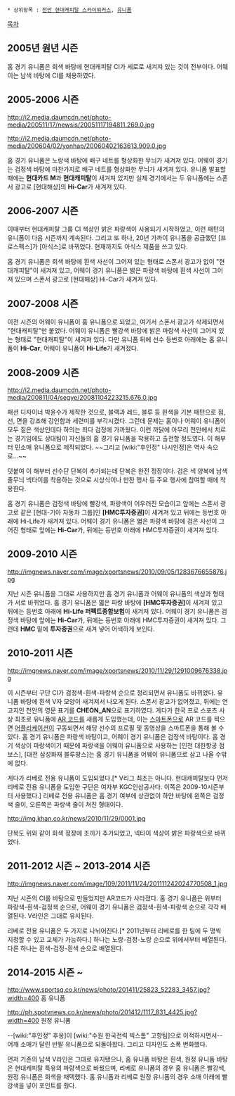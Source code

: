  * 상위항목 : [[천안 현대캐피탈 스카이워커스]], [[유니폼]]

[[목차]]
== 2005년 원년 시즌 ==
홈 경기 유니폼은 회색 바탕에 현대캐피탈 CI가 세로로 새겨져 있는 것이 전부이다. 어웨이는 남색 바탕에 CI를 채용하였다.

== 2005-2006 시즌 ==
http://i2.media.daumcdn.net/photo-media/200511/17/newsis/20051117194811.269.0.jpg

http://i2.media.daumcdn.net/photo-media/200604/02/yonhap/20060402163613.909.0.jpg

홈 경기 유니폼은 노랑색 바탕에 배구 네트를 형상화한 무늬가 새겨져 있다. 어웨이 경기는 검정색 바탕에 마찬가지로 배구 네트를 형상화한 무늬가 새겨져 있다. 유니폼 발표할 때에는 '''현대카드 M'''과 '''현대캐피탈'''이 새겨져 있지만 실제 경기에서는 두 유니폼에는 스폰서 광고로 [현대해상]의 '''Hi-Car'''가 새겨져 있다.

== 2006-2007 시즌 ==
이때부터 현대캐피탈 그룹 CI 색상인 밝은 파랑색이 사용되기 시작하였고, 이런 패턴의 유니폼이 다음 시즌까지 계속된다. 그리고 또 하나, 20년 가까이 유니폼을 공급했던 [프로스펙스]가 [아식스]로 바뀌었다. 현재까지도 아식스 제품을 쓰고 있다.

홈 경기 유니폼은 회색 바탕에 흰색 사선이 그어져 있는 형태로 스폰서 광고가 없이 "현대캐피탈"이 새겨져 있고, 어웨이 경기 유니폼은 밝은 파랑색 바탕에 흰색 사선이 그어져 있으며 스폰서 광고로 [현대해상] Hi-Car가 새겨져 있다.

== 2007-2008 시즌 ==
이전 시즌의 어웨이 유니폼이 홈 유니폼으로 되었고, 여기서 스폰서 광고가 삭제되면서 "현대캐피탈"만 붙었다. 어웨이 유니폼은 빨강색 바탕에 밝은 파랑색 사선이 그어져 있는 형태로 "현대캐피탈"이 새겨져 있다. 다만 유니폼 뒤에 선수 등번호 아래에는 홈 유니폼이 '''Hi-Car''', 어웨이 유니폼이 '''Hi-Life'''가 새겨졌다.

== 2008-2009 시즌 ==
http://i2.media.daumcdn.net/photo-media/200811/04/segye/20081104223215.676.0.jpg

패션 디자이너 박윤수가 제작한 것으로, 블랙과 레드, 블루 등 원색을 기본 패턴으로 점, 선, 면을 강조해 강인함과 세련미를 부각시켰다. 그런데 문제는 홈이나 어웨이 유니폼이 모두 짙은 색상인데다 하의는 죄다 검정에 가까웠다. 이런 까닭에 아무리 천안에서 치르는 경기임에도 상대팀이 자신들의 홈 경기 유니폼을 착용하고 출전할 정도였다. 이 해부터 민소매 유니폼으로 제작되었다. ~~그리고 [wiki:"후인정" 나시인정]은 역사 속으로...~~

덧붙여 이 해부터 선수단 단복이 추가되는데 단복은 완전 정장이다. 검은 색 양복에 남색 줄무늬 넥타이를 착용하는 것으로 시상식이나 만찬 행사 등 주요 행사에 참여할 때에 착용한다.

홈 경기 유니폼은 검정색 바탕에 빨강색, 파랑색이 어우러진 모습이고 앞에는 스폰서 광고로 같은 [현대-기아 자동차 그룹]인 '''[HMC투자증권]'''이 새겨져 있고 뒤에는 등번호 아래에 Hi-Life가 새겨져 있다. 어웨이 경기 유니폼은 엷은 파랑색 바탕에 검은 사선이 그어진 형태로 앞에는 '''Hi-Car'''가, 뒤에는 등번호 아래에 HMC투자증권이 새겨져 있다.

== 2009-2010 시즌 ==
http://imgnews.naver.com/image/xportsnews/2010/09/05/1283676655876.jpg

지난 시즌 유니폼을 그대로 사용하지만 홈 경기 유니폼과 어웨이 유니폼의 색상과 형태가 서로 바뀌었다. 홈 경기 유니폼은 엷은 파랑 바탕에 '''[HMC투자증권]'''이 새겨져 있고 뒤에는 등번호 아래에 '''Hi-Life 퍼펙트종합보험'''이 새겨져 있다. 어웨이 경기 유니폼은 검정색 바탕에 앞에는 '''Hi-Car'''가, 뒤에는 등번호 아래에 HMC투자증권이 새겨져 있다. 그런데 '''HMC''' 밑에 '''투자증권'''으로 새겨 넣어 어색하게 보인다. 

== 2010-2011 시즌 ==
http://imgnews.naver.com/image/xportsnews/2010/11/29/1291009676338.jpg

이 시즌부터 구단 CI가 검정색-흰색-파랑색 순으로 정리되면서 유니폼도 바뀌었다. 유니폼 바탕에 흰색 V자 모양이 새겨져서 나오게 된다. 스폰서 광고가 없어졌고, 뒤에는 연고지인 천안의 영문 표기를 '''CHEON_AN'''으로 표기하였다. 게다가 한국 프로 스포츠 사상 최초로 유니폼에 [[AR 코드]]를 새롭게 도입했는데, 이는 [[스마트폰]]으로 AR 코드를 찍으면 [[어플리케이션]]이 구동되면서 해당 선수의 프로필 및 동영상을 스마트폰을 통해 볼 수 있다. 홈 경기 유니폼은 파랑색 바탕이고, 어웨이 경기 유니폼은 검정색 바탕이다. 홈 경기 색상이 파랑색이기 때문에 파랑색을 어웨이 유니폼으로 사용하는 [인천 대한항공 점보스], [대전 삼성화재 블루팡스]는 홈 경기 유니폼을 어웨이 유니폼으로 삼고 나올 수밖에 없다.

게다가 리베로 전용 유니폼이 도입되었다.[* V리그 최초는 아니다. 현대캐피탈보다 먼저 리베로 전용 유니폼을 도입한 구단은 여자부 KGC인삼공사다. 이쪽은 2009-10시즌부터 사용했다.] 리베로 전용 유니폼은 홈 경기 여부에 상관없이 하얀 바탕에 왼쪽은 검정색 줄이, 오른쪽은 파랑색 줄이 쳐진 형태이다.

http://img.khan.co.kr/news/2010/11/29/0001.jpg

단복도 위와 같이 회색 정장에 조끼가 추가되었고, 넥타이 색상이 밝은 파랑색으로 바뀌었다.

== 2011-2012 시즌 ~ 2013-2014 시즌 ==
http://imgnews.naver.com/image/109/2011/11/24/201111242024770508_1.jpg

지난 시즌의 CI를 바탕으로 만들었지만 AR코드가 사라졌다. 홈 경기 유니폼은 위부터 파랑색-흰색-검정색 순으로, 어웨이 경기 유니폼은 검정색-흰색-파랑색 순으로 각각 배열된다. V라인은 그대로 유지된다.

리베로 전용 유니폼은 두 가지로 나뉘어진다.[* 2011년부터 리베로를 한 팀에 두 명씩 지정할 수 있고 교체가 가능하다.] 하나는 노랑-검정-노랑 순으로 위에서부터 배열된다. 다른 하나는 흰색-검정-흰색 순으로 배열된다.

== 2014-2015 시즌 ~ ==
http://www.sportsq.co.kr/news/photo/201411/25823_52283_3457.jpg?width=400
홈 유니폼

http://ph.spotvnews.co.kr/news/photo/201412/1117_831_4425.jpg?width=400
원정 유니폼

--[wiki:"후인정" 후옹]이 [wiki:"수원 한국전력 빅스톰" 고향팀]으로 이적하시면서-- 어깨 소매가 달린 반팔 유니폼으로 되돌아왔다. 그리고 디자인도 소폭 변화했다.

먼저 기존의 남색 V라인은 그대로 유지됐으나, 홈 유니폼 바탕은 흰색, 원정 유니폼 바탕은 현대캐피탈 특유의 파랑색으로 바꿨으며, 리베로 유니폼의 경우 홈 유니폼은 빨강색, 원정 유니폼은 회색을 채택했다. 홈 유니폼과 리베로 원정 유니폼의 경우 소매 아래에 빨강색을 넣어 포인트를 줬다.
